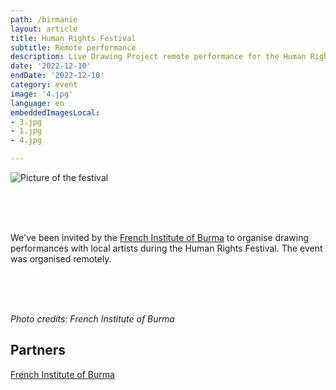 ```yaml
---
path: /birmanie
layout: article
title: Human Rights Festival
subtitle: Remote performance
description: Live Drawing Project remote performance for the Human Rights Festival organised by the French Institute of Burma
date: '2022-12-10'
endDate: '2022-12-10'
category: event
image: '4.jpg'
language: en
embeddedImagesLocal:
- 3.jpg
- 1.jpg
- 4.jpg

---
```


![Picture of the festival](1.jpg)

<br/>
<br/>
<br/>

We've been invited by the [French Institute of Burma](https://www.ifbirmanie.org/frn/) to organise drawing performances with local artists during the Human Rights Festival. The event was organised remotely.


<br/>
<br/>
<br/>


<ImageGrid props={props} />
  
   

_Photo credits: French Institute of Burma_  


## Partners

[French Institute of Burma](https://www.ifbirmanie.org/frn/)  